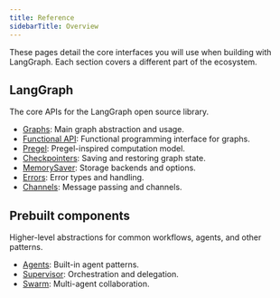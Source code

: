 ```yaml
---
title: Reference
sidebarTitle: Overview
---
```


These pages detail the core interfaces you will use when building with LangGraph. Each section covers a different part of the ecosystem.

## LangGraph

The core APIs for the LangGraph open source library.



- [Graphs](https://reference.langchain.com/javascript/classes/_langchain_langgraph.index.StateGraph.html): Main graph abstraction and usage.
- [Functional API](https://reference.langchain.com/javascript/functions/_langchain_langgraph.index.entrypoint.html): Functional programming interface for graphs.
- [Pregel](https://reference.langchain.com/javascript/classes/_langchain_langgraph.pregel.Pregel.html): Pregel-inspired computation model.
- [Checkpointers](https://reference.langchain.com/javascript/modules/_langchain_langgraph-checkpoint.html): Saving and restoring graph state.
- [MemorySaver](https://reference.langchain.com/javascript/classes/_langchain_langgraph-checkpoint.MemorySaver.html): Storage backends and options.
- [Errors](https://reference.langchain.com/javascript/variables/_langchain_langgraph-checkpoint.ERROR.html): Error types and handling.
- [Channels](https://reference.langchain.com/javascript/classes/_langchain_langgraph.pregel.Channel.html): Message passing and channels.


## Prebuilt components

Higher-level abstractions for common workflows, agents, and other patterns.



- [Agents](https://langchain-ai.github.io/langchainjs/reference/functions/langchain_agents.createAgent.html): Built-in agent patterns.
- [Supervisor](https://langchain-ai.github.io/langgraphjs/reference/modules/langgraph_supervisor.html): Orchestration and delegation.
- [Swarm](https://langchain-ai.github.io/langgraphjs/reference/modules/langgraph_swarm.html): Multi-agent collaboration.

